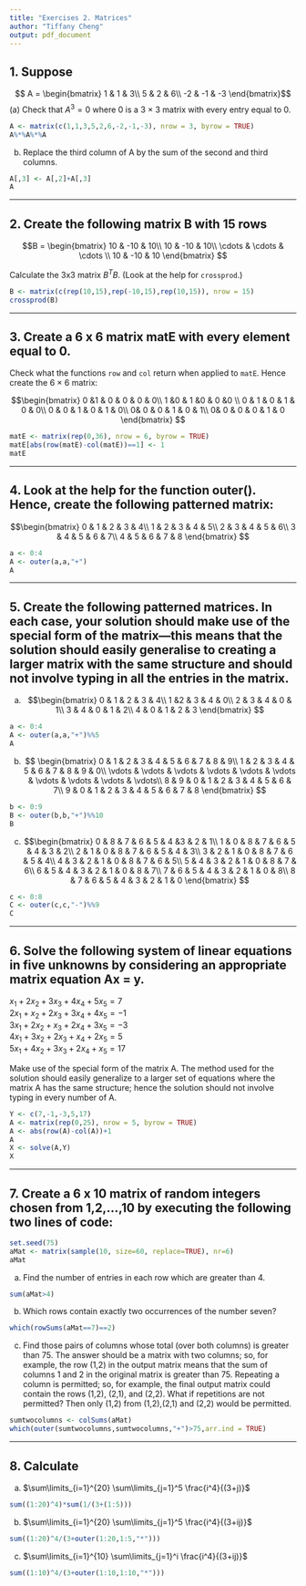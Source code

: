 ```yaml
---
title: "Exercises 2. Matrices"
author: "Tiffany Cheng"
output: pdf_document
---
```


## 1. Suppose

$$ A = \begin{bmatrix}
1 & 1 & 3\\ 
5 & 2 & 6\\ 
-2 & -1 & -3
\end{bmatrix}$$
(a) Check that $A^3 = 0$ where 0 is a 3 $\times$ 3 matrix with every entry equal to 0.
```r
A <- matrix(c(1,1,3,5,2,6,-2,-1,-3), nrow = 3, byrow = TRUE)
A%*%A%*%A
```

(b) Replace the third column of A by the sum of the second and third columns.
```r
A[,3] <- A[,2]+A[,3]
A
```

******

## 2. Create the following matrix B with 15 rows

$$B = \begin{bmatrix}
10 & -10 & 10\\
10 &  -10 & 10\\
 \cdots & \cdots  & \cdots \\
10 & -10 & 10
\end{bmatrix} $$

Calculate the 3x3 matrix $B^TB$. (Look at the help for `crossprod`.)
```r
B <- matrix(c(rep(10,15),rep(-10,15),rep(10,15)), nrow = 15)
crossprod(B)
```

******

## 3. Create a 6 x 6 matrix matE with every element equal to 0. 
Check what the functions `row` and `col` return when applied to `matE`. Hence create the 6 $\times$ 6 matrix:

$$\begin{bmatrix}
0 &1  & 0 & 0 & 0 & 0\\
1 &0 & 1 &0  & 0 &0 \\
0 & 1 & 0 & 1 & 0 & 0\\
0 & 0 & 1 & 0 & 1 & 0\\
0& 0 & 0 & 1 & 0 & 1\\
0& 0 & 0 & 0 & 1 & 0
\end{bmatrix} $$  

```r
matE <- matrix(rep(0,36), nrow = 6, byrow = TRUE)
matE[abs(row(matE)-col(matE))==1] <- 1
matE
```

******

## 4. Look at the help for the function outer(). Hence, create the following patterned matrix:

$$\begin{bmatrix}
0 & 1 & 2 & 3 & 4\\
1 & 2 & 3 & 4 & 5\\
2 & 3 & 4 & 5 & 6\\
3 & 4 & 5 & 6 & 7\\
4 & 5 & 6 & 7 & 8
\end{bmatrix} $$

```r
a <- 0:4
A <- outer(a,a,"+")
A
```

******

## 5. Create the following patterned matrices. In each case, your solution should make use of the special form of the matrix—this means that the solution should easily generalise to creating a larger matrix with the same structure and should not involve typing in all the entries in the matrix.

(a)
$$\begin{bmatrix}
0 & 1 & 2 & 3 & 4\\
1 &2 & 3 & 4 & 0\\
2 & 3 & 4 & 0 & 1\\
3 & 4 & 0 & 1 & 2\\
4 & 0 & 1 & 2 & 3
\end{bmatrix}  $$
```r
a <- 0:4
A <- outer(a,a,"+")%%5
A
```

(b)
$$ \begin{bmatrix}
0 & 1 & 2 & 3 & 4 & 5 & 6 & 7 & 8 & 9\\
1 & 2 & 3 & 4 & 5 & 6 & 7 & 8 & 9 & 0\\
\vdots  & \vdots & \vdots & \vdots & \vdots & \vdots & \vdots & \vdots & \vdots & \vdots\\
8 & 9 & 0 & 1 & 2 & 3 & 4 & 5 & 6 & 7\\
9 & 0 & 1 & 2 & 3 & 4 & 5 & 6 & 7 & 8
\end{bmatrix} $$
```r
b <- 0:9
B <- outer(b,b,"+")%%10
B
```

(c)
$$\begin{bmatrix}
0 & 8 & 7 & 6 & 5 & 4 &3  & 2 & 1\\
1 & 0 & 8 & 7 & 6 & 5 & 4 & 3 & 2\\
2 & 1 & 0 & 8 & 7 & 6 & 5 & 4 & 3\\
3 & 2 & 1 & 0 & 8 & 7 & 6 & 5 & 4\\
4 & 3 & 2 & 1 & 0 & 8 & 7 & 6 & 5\\
5 & 4 & 3 & 2 & 1 & 0 & 8 & 7 & 6\\
6 & 5 & 4 & 3 & 2 & 1 & 0 & 8 & 7\\
7 & 6 & 5 & 4 & 3 & 2 & 1 & 0 & 8\\
8 & 7 & 6 & 5 & 4 & 3 & 2 & 1 & 0
\end{bmatrix} $$
```r
c <- 0:8
C <- outer(c,c,"-")%%9
C
```

******

## 6. Solve the following system of linear equations in five unknowns by considering an appropriate matrix equation Ax = y.

$x_1 + 2x_2 + 3x_3 + 4x_4 + 5x_5 =  7$  
$2x_1 +  x_2 + 2x_3 + 3x_4 + 4x_5 = -1$  
$3x_1 + 2x_2 +  x_3 + 2x_4 + 3x_5 = -3$  
$4x_1 + 3x_2 + 2x_3 +  x_4 + 2x_5 =  5$  
$5x_1 + 4x_2 + 3x_3 + 2x_4 +  x_5 = 17$  

Make use of the special form of the matrix A. The method used for the solution should easily generalize to a larger set of equations where the matrix A has the same structure; hence the solution should not involve typing in every number of A.
```r
Y <- c(7,-1,-3,5,17)
A <- matrix(rep(0,25), nrow = 5, byrow = TRUE)
A <- abs(row(A)-col(A))+1
A
X <- solve(A,Y)
X
```

******

## 7. Create a 6 x 10 matrix of random integers chosen from 1,2,...,10 by executing the following two lines of code:
```r
set.seed(75)  
aMat <- matrix(sample(10, size=60, replace=TRUE), nr=6)
aMat
```

(a) Find the number of entries in each row which are greater than 4.
```r
sum(aMat>4)
```

(b) Which rows contain exactly two occurrences of the number seven?
```r
which(rowSums(aMat==7)==2)
```

(c) Find those pairs of columns whose total (over both columns) is greater than 75. The answer should be a matrix with two columns; so, for example, the row (1,2) in the output matrix means that the sum of columns 1 and 2 in the original matrix is greater than 75. Repeating a column is permitted; so, for example, the final output matrix could contain the rows (1,2), (2,1), and (2,2).
What if repetitions are not permitted? Then only (1,2) from (1,2),(2,1) and (2,2) would be permitted.
```r
sumtwocolumns <- colSums(aMat)
which(outer(sumtwocolumns,sumtwocolumns,"+")>75,arr.ind = TRUE)
```

******

## 8. Calculate

(a) $\sum\limits_{i=1}^{20} \sum\limits_{j=1}^5 \frac{i^4}{(3+j)}$
```r
sum((1:20)^4)*sum(1/(3+(1:5)))
```

(b) $\sum\limits_{i=1}^{20} \sum\limits_{j=1}^5 \frac{i^4}{(3+ij)}$
```r
sum((1:20)^4/(3+outer(1:20,1:5,"*")))
```

(c) $\sum\limits_{i=1}^{10} \sum\limits_{j=1}^i \frac{i^4}{(3+ij)}$
```r
sum((1:10)^4/(3+outer(1:10,1:10,"*")))
```
